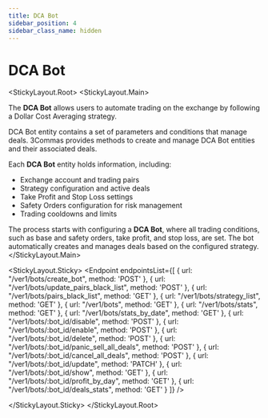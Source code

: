 ```yaml
---
title: DCA Bot
sidebar_position: 4
sidebar_class_name: hidden
---
```



# DCA Bot

<StickyLayout.Root>
<StickyLayout.Main>

The **DCA Bot** allows users to automate trading on the exchange by following a Dollar Cost Averaging strategy.

DCA Bot entity contains a set of parameters and conditions that manage deals.
3Commas provides methods to create and manage DCA Bot entities and their associated deals.
 
Each **DCA Bot** entity holds information, including: 

* Exchange account and trading pairs
* Strategy configuration and active deals
* Take Profit and Stop Loss settings
* Safety Orders configuration for risk management
* Trading cooldowns and limits


The process starts with configuring a **DCA Bot**, where all trading conditions, such as base and safety orders, take profit, and stop loss, are set. The bot automatically creates and manages deals based on the configured strategy.
</StickyLayout.Main>

<StickyLayout.Sticky>
<Endpoint
  endpointsList={[
    {
      url: "/ver1/bots/create_bot",
      method: 'POST'
    },
    {
      url: "/ver1/bots/update_pairs_black_list",
      method: 'POST'
    },
    {
      url: "/ver1/bots/pairs_black_list",
      method: 'GET'
    },
    {
      url: "/ver1/bots/strategy_list",
      method: 'GET'
    },
    {
      url: "/ver1/bots",
      method: 'GET'
    },
    {
      url: "/ver1/bots/stats",
      method: 'GET'
    },
      {
      url: "/ver1/bots/stats_by_date",
      method: 'GET'
    },
     {
      url: "/ver1/bots/:bot_id/disable",
      method: 'POST'
    },
    {
      url: "/ver1/bots/:bot_id/enable",
      method: 'POST'
    },
    {
      url: "/ver1/bots/:bot_id/delete",
      method: 'POST'
    },
    {
      url: "/ver1/bots/:bot_id/panic_sell_all_deals",
      method: 'POST'
    },
     {
      url: "/ver1/bots/:bot_id/cancel_all_deals",
      method: 'POST'
    },
    {
      url: "/ver1/bots/:bot_id/update",
      method: 'PATCH'
    },
    {
      url: "/ver1/bots/:bot_id/show",
      method: 'GET'
    },
    {
      url: "/ver1/bots/:bot_id/profit_by_day",
      method: 'GET'
    },
     {
      url: "/ver1/bots/:bot_id/deals_stats",
      method: 'GET'
    }
  ]}
/>

</StickyLayout.Sticky>
</StickyLayout.Root>